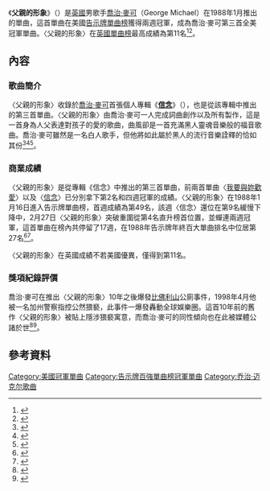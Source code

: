 {{Infobox single
| Name           = 父親的形象<br />Father Figure
| Cover          = 
| Artist         = [[喬治·麥可|喬治·麥可]]
| from Album     = [[信念_(喬治麥可專輯)|信念]]
| B-side         = "Love's In Need of Love Today" <small>(live)</small>
| Released       = 1988年1月2日
| Format         = 12" maxi,7" single,[[錄音帶|錄音帶]],[[CD|CD]]
| Recorded       = 1987年
| Genre          = [[流行音樂|流行音樂]], [[靈魂音樂|靈魂音樂]], [[福音音樂|福音音樂]]
| Length         = 5:40
| Label          = [[哥伦比亚唱片|哥倫比亞唱片公司]]
| Writer         = 喬治·麥可
| Producer       = 喬治·麥可
| Last single    = "[[信念_(喬治麥可歌曲)|Faith]]"<br/>(1987)
| This single    = "'''Father Figure'''"<br/>(1988)
| Next single    = "[[再試一次|One More Try]]"<br/>(1988)
}}
《'''父親的形象'''》（{{lang-en|'''Father Figure'''}}）是[[英國|英國]]男歌手[[喬治·麥可|喬治·麥可]]（George Michael）在1988年1月推出的單曲，這首單曲在美國[[Billboard_Hot_100|告示牌單曲榜]]獲得兩週冠軍，成為喬治·麥可第三首全美冠軍單曲。〈父親的形象〉在[[英國單曲排行榜|英國單曲榜]]最高成績為第11名<ref>{{Cite web |url=http://www.billboard.com/artist/302747/george-michael/chart?f=379 |title=美國告示牌官網喬治·麥可成績 |accessdate=2016-07-27 |archive-date=2016-09-21 |archive-url=https://web.archive.org/web/20160921041209/http://www.billboard.com/artist/302747/george-michael/chart?f=379 |dead-url=no }}</ref><ref>{{Cite web |url=http://www.officialcharts.com/artist/3/george-michael/ |title=英國排行榜官網喬治·麥可成績 |accessdate=2016-07-27 |archive-date=2016-08-03 |archive-url=https://web.archive.org/web/20160803081146/http://www.officialcharts.com/artist/3/george-michael/ |dead-url=no }}</ref>。

==內容==
===歌曲簡介===
〈父親的形象〉收錄於[[喬治·麥可|喬治·麥可]]首張個人專輯《'''[[信念_(喬治麥可專輯)|信念]]'''》（{{lang-en|'''Faith'''}}），也是從該專輯中推出的第三首單曲。〈父親的形象〉由喬治·麥可一人完成詞曲創作以及所有製作，這是一首身為人父表達對孩子的愛的歌曲，曲風卻是一首充滿黑人靈魂音樂般的福音歌曲。喬治·麥可雖然是一名白人歌手，但他將如此屬於黑人的流行音樂詮釋的恰如其份<ref>{{Cite web |url=http://www.billboard.com/artist/302747/george-michael/biography |title=美國告示牌官網喬治·麥可資料 |accessdate=2016-07-27 |archive-date=2016-04-15 |archive-url=https://web.archive.org/web/20160415150513/http://www.billboard.com/artist/302747/george-michael/biography |dead-url=no }}</ref><ref>{{Cite web |url=https://www.sonymusic.com.tw/main/album/%E4%BF%A1%E5%BF%B5-%E8%B1%AA%E8%8F%AF%E9%99%90%E9%87%8F%E7%89%88-2cddvd-%E5%96%AC%E6%B2%BB%E9%BA%A5%E5%8F%AF-george-michael-88697753202 |title=台灣索尼音樂官網喬治·麥可資料 |accessdate=2016-07-27 |archive-date=2016-07-01 |archive-url=https://archive.is/20160701141208/https://www.sonymusic.com.tw/main/album/%E4%BF%A1%E5%BF%B5-%E8%B1%AA%E8%8F%AF%E9%99%90%E9%87%8F%E7%89%88-2cddvd-%E5%96%AC%E6%B2%BB%E9%BA%A5%E5%8F%AF-george-michael-88697753202 |dead-url=no }}</ref><ref>{{Cite web |url=http://www.rollingstone.com/music/albumreviews/faith-special-edition-20110201 |title=美國滾石雜誌官網2011-02-01音樂報導 |accessdate=2016-07-27 |archive-date=2016-08-18 |archive-url=https://web.archive.org/web/20160818054723/http://www.rollingstone.com/music/albumreviews/faith-special-edition-20110201 |dead-url=no }}</ref>。

===商業成績===
〈父親的形象〉是從專輯《信念》中推出的第三首單曲，前兩首單曲〈[[我要與妳歡愛|我要與妳歡愛]]〉以及〈[[信念_(喬治麥可歌曲)|信念]]〉已分別拿下第2名和四週冠軍的成績。〈父親的形象〉在1988年1月16日進入告示牌單曲榜，首週成績為第49名，該週〈信念〉還位在第9名緩慢下降中，2月27日〈父親的形象〉突破重圍從第4名直升榜首位置，並蟬連兩週冠軍，這首單曲在榜內共停留了17週，在1988年告示牌年終百大單曲排名中位居第27名<ref>{{Cite web |url=http://www.billboard.com/charts/hot-100/1988-01-16 |title=1988-01-16告示牌單曲榜 |accessdate=2016-07-27 |archive-date=2016-07-26 |archive-url=https://web.archive.org/web/20160726035055/http://www.billboard.com/charts/hot-100/1988-01-16 |dead-url=no }}</ref><ref>{{Cite web |url=http://www.billboard.com/charts/hot-100/1988-02-27 |title=1988-02-27告示牌單曲榜 |accessdate=2016-07-27 |archive-date=2016-05-06 |archive-url=https://web.archive.org/web/20160506142017/http://www.billboard.com/charts/hot-100/1988-02-27 |dead-url=no }}</ref>。

〈父親的形象〉在英國成績不若美國優異，僅得到第11名。

===獎項紀錄評價===
喬治·麥可在推出〈父親的形象〉10年之後爆發[[比佛利山|比佛利山]]公廁事件，1998年4月他被一名加州警察指控公然猥褻，此事件一爆發轟動全球娛樂圈。這首10年前的舊作〈父親的形象〉被貼上隱涉猥褻寓意，而喬治·麥可的同性傾向也在此被媒體公諸於世<ref>{{Cite web |url=http://www.billboard.com/articles/news/956265/george-michaels-faith-reissue-postponed |title=美國告示牌官網2010-09-17音樂報導 |accessdate=2016-07-27 |archive-date=2016-09-10 |archive-url=https://web.archive.org/web/20160910095538/http://www.billboard.com/articles/news/956265/george-michaels-faith-reissue-postponed |dead-url=no }}</ref><ref>{{Cite web |url=http://www.billboard.com/articles/columns/chart-beat/5944826/george-michaels-symphonica-opens-at-no-1-on-uk-albums-chart |title=美國告示牌官網2014-03-24音樂報導 |accessdate=2016-07-27 |archive-date=2016-04-20 |archive-url=https://web.archive.org/web/20160420005315/http://www.billboard.com/articles/columns/chart-beat/5944826/george-michaels-symphonica-opens-at-no-1-on-uk-albums-chart |dead-url=no }}</ref>。

==參考資料==
{{reflist|3}}

{{DEFAULTSORT: Father Figure}}
[[Category:美國冠軍單曲|Category:美國冠軍單曲]]
[[Category:告示牌百強單曲榜冠軍單曲|Category:告示牌百強單曲榜冠軍單曲]]
[[Category:乔治·迈克尔歌曲|Category:乔治·迈克尔歌曲]]